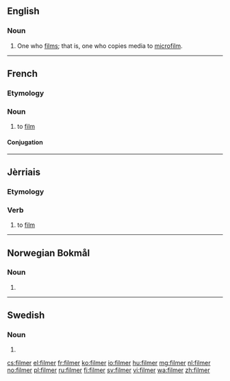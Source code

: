 ==English==

===Noun===
{{en-noun}}

# One who [[film]]s; that is, one who copies media to [[microfilm]].

----

==French==

===Etymology===
{{suffix|film|er|lang=fr}}

===Noun===
{{fr-verb}}

# to [[film]]

====Conjugation====
{{fr-conj-er|film|avoir}}

----

==Jèrriais==

===Etymology===
{{suffix|film|er|lang=roa-jer}}

===Verb===
{{head|roa-jer|verb|gerund|filméthie}}

# to [[film]]

----
==Norwegian Bokmål==

===Noun===
{{head|nb|noun form|g=m}}

# {{inflection of|film||indefinite|p|lang=nb}}

----

==Swedish==

===Noun===
{{head|sv|noun form}}

# {{sv-noun-form-indef-pl|film}}

[[cs:filmer]]
[[el:filmer]]
[[fr:filmer]]
[[ko:filmer]]
[[io:filmer]]
[[hu:filmer]]
[[mg:filmer]]
[[nl:filmer]]
[[no:filmer]]
[[pl:filmer]]
[[ru:filmer]]
[[fi:filmer]]
[[sv:filmer]]
[[vi:filmer]]
[[wa:filmer]]
[[zh:filmer]]